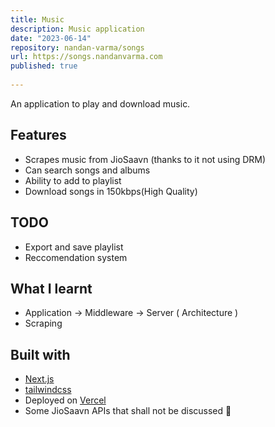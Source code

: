 ```yaml
---
title: Music
description: Music application
date: "2023-06-14"
repository: nandan-varma/songs
url: https://songs.nandanvarma.com
published: true
  
---
```


An application to play and download music.

## Features

- Scrapes music from JioSaavn (thanks to it not using DRM)
- Can search songs and albums
- Ability to add to playlist
- Download songs in 150kbps(High Quality)

## TODO

- Export and save playlist
- Reccomendation system

## What I learnt

- Application -> Middleware -> Server ( Architecture )
- Scraping

## Built with

- [Next.js](https://nextjs.org)
- [tailwindcss](https://tailwindcss.com)
- Deployed on [Vercel](https://vercel.com)
- Some JioSaavn APIs that shall not be discussed 🤫